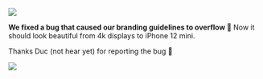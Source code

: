 
![](https://res.cloudinary.com/dltbv060k/image/upload/v1752139101/image_2_hhqf8w.png)

**We fixed a bug that caused our branding guidelines to overflow 📏**
Now it should look beautiful from 4k displays to iPhone 12 mini.

Thanks Duc (not hear yet) for reporting the bug 🙇

![](https://res.cloudinary.com/dltbv060k/image/upload/v1752139123/image_3_rsdfx2.png)


